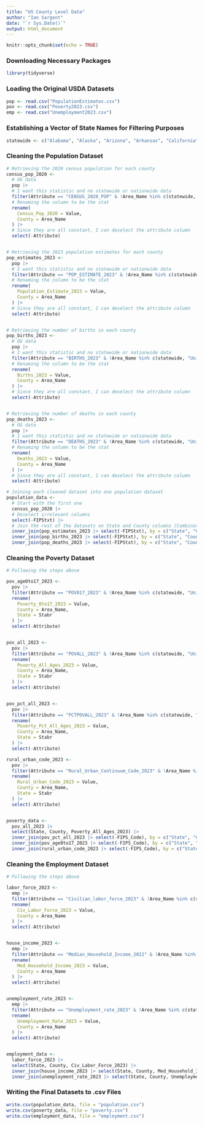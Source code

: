 ```yaml
---
title: "US County Level Data"
author: "Ian Sargent"
date: "`r Sys.Date()`"
output: html_document
---
```


```r

knitr::opts_chunk$set(echo = TRUE)

```


### Downloading Necessary Packages

```r

library(tidyverse)

```


### Loading the Original USDA Datasets

```r

pop <- read.csv("PopulationEstimates.csv")
pov <- read.csv("Poverty2023.csv")
emp <- read.csv("Unemployment2023.csv")

```


### Establishing a Vector of State Names for Filtering Purposes

```r

statewide <- c("Alabama", "Alaska", "Arizona", "Arkansas", "California", "Colorado", "Connecticut", "Delaware", "Florida", "Georgia", "Hawaii", "Idaho", "Illinois", "Indiana", "Iowa", "Kansas", "Kentucky", "Louisiana", "Maine", "Maryland", "Massachusetts", "Michigan", "Minnesota", "Mississippi", "Missouri", "Montana", "Nebraska", "Nevada", "New Hampshire", "New Jersey", "New Mexico", "New York", "North Carolina", "North Dakota", "Ohio", "Oklahoma", "Oregon", "Pennsylvania", "Rhode Island", "South Carolina", "South Dakota", "Tennessee", "Texas", "Utah", "Vermont", "Virginia", "Washington", "West Virginia", "Wisconsin", "Wyoming")

```


### Cleaning the **Population** Dataset

```r

# Retrieving the 2020 census population for each county
census_pop_2020 <- 
  # OG data
  pop |> 
  # I want this statistic and no statewide or nationwide data
  filter(Attribute == "CENSUS_2020_POP" & !Area_Name %in% c(statewide, "United States")) |> 
  # Renaming the column to be the stat
  rename(
    Census_Pop_2020 = Value,
    County = Area_Name
  ) |> 
  # Since they are all constant, I can deselect the attribute column
  select(-Attribute)


# Retrieving the 2023 population estimates for each county
pop_estimates_2023 <- 
  pop |> 
  # I want this statistic and no statewide or nationwide data
  filter(Attribute == "POP_ESTIMATE_2023" & !Area_Name %in% c(statewide, "United States")) |> 
  # Renaming the column to be the stat
  rename(
    Population_Estimate_2023 = Value,
    County = Area_Name
  ) |> 
  # Since they are all constant, I can deselect the attribute column
  select(-Attribute)


# Retrieving the number of births in each county
pop_births_2023 <- 
  # OG data
  pop |> 
  # I want this statistic and no statewide or nationwide data
  filter(Attribute == "BIRTHS_2023" & !Area_Name %in% c(statewide, "United States")) |> 
  # Renaming the column to be the stat
  rename(
    Births_2023 = Value,
    County = Area_Name
  ) |> 
  # Since they are all constant, I can deselect the attribute column
  select(-Attribute)


# Retrieving the number of deaths in each county
pop_deaths_2023 <- 
  # OG data
  pop |> 
  # I want this statistic and no statewide or nationwide data
  filter(Attribute == "DEATHS_2023" & !Area_Name %in% c(statewide, "United States")) |> 
  # Renaming the column to be the stat
  rename(
    Deaths_2023 = Value,
    County = Area_Name
  ) |> 
  # Since they are all constant, I can deselect the attribute column
  select(-Attribute)

# Joining each cleaned dataset into one population dataset
population_data <- 
  # Start with the first one
  census_pop_2020 |> 
  # Deselect irrelevant columns
  select(-FIPStxt) |> 
  # Join the rest of the datasets on State and County columns (Combination is Unique)
  inner_join(pop_estimates_2023 |> select(-FIPStxt), by = c("State", "County")) |> 
  inner_join(pop_births_2023 |> select(-FIPStxt), by = c("State", "County")) |> 
  inner_join(pop_deaths_2023 |> select(-FIPStxt), by = c("State", "County")) 

```


### Cleaning the Poverty Dataset

```r

# Following the steps above

pov_age0to17_2023 <- 
  pov |> 
  filter(Attribute == "POV017_2023" & !Area_Name %in% c(statewide, "United States")) |> 
  rename(
    Poverty_0to17_2023 = Value,
    County = Area_Name,
    State = Stabr
  ) |> 
  select(-Attribute)


pov_all_2023 <- 
  pov |> 
  filter(Attribute == "POVALL_2023" & !Area_Name %in% c(statewide, "United States")) |> 
  rename(
    Poverty_All_Ages_2023 = Value,
    County = Area_Name,
    State = Stabr
  ) |> 
  select(-Attribute)


pov_pct_all_2023 <- 
  pov |> 
  filter(Attribute == "PCTPOVALL_2023" & !Area_Name %in% c(statewide, "United States")) |> 
  rename(
    Poverty_Pct_All_Ages_2023 = Value,
    County = Area_Name,
    State = Stabr
  ) |> 
  select(-Attribute)

rural_urban_code_2023 <- 
  pov |> 
  filter(Attribute == "Rural_Urban_Continuum_Code_2023" & !Area_Name %in% c(statewide, "United States")) |> 
  rename(
    Rural_Urban_Code_2023 = Value,
    County = Area_Name,
    State = Stabr
  ) |> 
  select(-Attribute)


poverty_data <- 
  pov_all_2023 |> 
  select(State, County, Poverty_All_Ages_2023) |> 
  inner_join(pov_pct_all_2023 |> select(-FIPS_Code), by = c("State", "County")) |> 
  inner_join(pov_age0to17_2023 |> select(-FIPS_Code), by = c("State", "County")) |> 
  inner_join(rural_urban_code_2023 |> select(-FIPS_Code), by = c("State", "County")) 

```


### Cleaning the Employment Dataset

```r

# Following the steps above

labor_force_2023 <- 
  emp |> 
  filter(Attribute == "Civilian_labor_force_2023" & !Area_Name %in% c(statewide, "United States")) |> 
  rename(
    Civ_Labor_Force_2023 = Value,
    County = Area_Name
  ) |> 
  select(-Attribute)


house_income_2023 <- 
  emp |> 
  filter(Attribute == "Median_Household_Income_2022" & !Area_Name %in% c(statewide, "United States")) |> 
  rename(
    Med_Household_Income_2023 = Value,
    County = Area_Name
  ) |> 
  select(-Attribute)


unemployment_rate_2023 <- 
  emp |> 
  filter(Attribute == "Unemployment_rate_2023" & !Area_Name %in% c(statewide, "United States")) |> 
  rename(
    Unemployment_Rate_2023 = Value,
    County = Area_Name
  ) |> 
  select(-Attribute)


employment_data <- 
  labor_force_2023 |> 
  select(State, County, Civ_Labor_Force_2023) |> 
  inner_join(house_income_2023 |> select(State, County, Med_Household_Income_2023), by = c("State", "County")) |> 
  inner_join(unemployment_rate_2023 |> select(State, County, Unemployment_Rate_2023), by = c("State", "County")) 

```


### Writing the Final Datasets to .csv Files

```r

write.csv(population_data, file = "population.csv")
write.csv(poverty_data, file = "poverty.csv")
write.csv(employment_data, file = "employment.csv")

```
